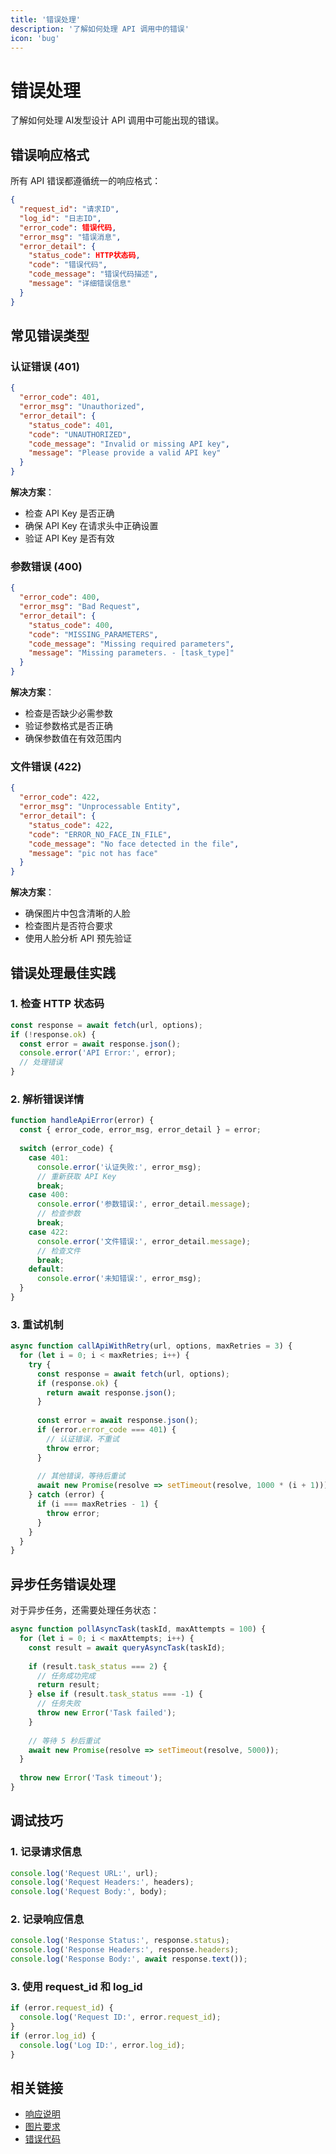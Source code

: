 ```yaml
---
title: '错误处理'
description: '了解如何处理 API 调用中的错误'
icon: 'bug'
---
```


# 错误处理

了解如何处理 AI发型设计 API 调用中可能出现的错误。

## 错误响应格式

所有 API 错误都遵循统一的响应格式：

```json
{
  "request_id": "请求ID",
  "log_id": "日志ID",
  "error_code": 错误代码,
  "error_msg": "错误消息",
  "error_detail": {
    "status_code": HTTP状态码,
    "code": "错误代码",
    "code_message": "错误代码描述",
    "message": "详细错误信息"
  }
}
```

## 常见错误类型

### 认证错误 (401)

```json
{
  "error_code": 401,
  "error_msg": "Unauthorized",
  "error_detail": {
    "status_code": 401,
    "code": "UNAUTHORIZED",
    "code_message": "Invalid or missing API key",
    "message": "Please provide a valid API key"
  }
}
```

**解决方案**：
- 检查 API Key 是否正确
- 确保 API Key 在请求头中正确设置
- 验证 API Key 是否有效

### 参数错误 (400)

```json
{
  "error_code": 400,
  "error_msg": "Bad Request",
  "error_detail": {
    "status_code": 400,
    "code": "MISSING_PARAMETERS",
    "code_message": "Missing required parameters",
    "message": "Missing parameters. - [task_type]"
  }
}
```

**解决方案**：
- 检查是否缺少必需参数
- 验证参数格式是否正确
- 确保参数值在有效范围内

### 文件错误 (422)

```json
{
  "error_code": 422,
  "error_msg": "Unprocessable Entity",
  "error_detail": {
    "status_code": 422,
    "code": "ERROR_NO_FACE_IN_FILE",
    "code_message": "No face detected in the file",
    "message": "pic not has face"
  }
}
```

**解决方案**：
- 确保图片中包含清晰的人脸
- 检查图片是否符合要求
- 使用人脸分析 API 预先验证

## 错误处理最佳实践

### 1. 检查 HTTP 状态码

```javascript
const response = await fetch(url, options);
if (!response.ok) {
  const error = await response.json();
  console.error('API Error:', error);
  // 处理错误
}
```

### 2. 解析错误详情

```javascript
function handleApiError(error) {
  const { error_code, error_msg, error_detail } = error;
  
  switch (error_code) {
    case 401:
      console.error('认证失败:', error_msg);
      // 重新获取 API Key
      break;
    case 400:
      console.error('参数错误:', error_detail.message);
      // 检查参数
      break;
    case 422:
      console.error('文件错误:', error_detail.message);
      // 检查文件
      break;
    default:
      console.error('未知错误:', error_msg);
  }
}
```

### 3. 重试机制

```javascript
async function callApiWithRetry(url, options, maxRetries = 3) {
  for (let i = 0; i < maxRetries; i++) {
    try {
      const response = await fetch(url, options);
      if (response.ok) {
        return await response.json();
      }
      
      const error = await response.json();
      if (error.error_code === 401) {
        // 认证错误，不重试
        throw error;
      }
      
      // 其他错误，等待后重试
      await new Promise(resolve => setTimeout(resolve, 1000 * (i + 1)));
    } catch (error) {
      if (i === maxRetries - 1) {
        throw error;
      }
    }
  }
}
```

## 异步任务错误处理

对于异步任务，还需要处理任务状态：

```javascript
async function pollAsyncTask(taskId, maxAttempts = 100) {
  for (let i = 0; i < maxAttempts; i++) {
    const result = await queryAsyncTask(taskId);
    
    if (result.task_status === 2) {
      // 任务成功完成
      return result;
    } else if (result.task_status === -1) {
      // 任务失败
      throw new Error('Task failed');
    }
    
    // 等待 5 秒后重试
    await new Promise(resolve => setTimeout(resolve, 5000));
  }
  
  throw new Error('Task timeout');
}
```

## 调试技巧

### 1. 记录请求信息

```javascript
console.log('Request URL:', url);
console.log('Request Headers:', headers);
console.log('Request Body:', body);
```

### 2. 记录响应信息

```javascript
console.log('Response Status:', response.status);
console.log('Response Headers:', response.headers);
console.log('Response Body:', await response.text());
```

### 3. 使用 request_id 和 log_id

```javascript
if (error.request_id) {
  console.log('Request ID:', error.request_id);
}
if (error.log_id) {
  console.log('Log ID:', error.log_id);
}
```

## 相关链接

- [响应说明](/essentials/response-description)
- [图片要求](/essentials/image-requirements)
- [错误代码](/essentials/errors)
